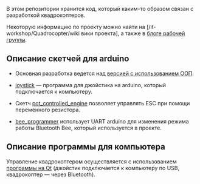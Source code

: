 В этом репозитории хранится код, который каким-то образом связан с разработкой квадрокоптеров.

Некоторую информацию по проекту можно найти на [/it-workshop/Quadrocopter/wiki вики проекта], а также в [http://tech.incraft.ru/category/quadrocopter блоге рабочей группы].

== Описание скетчей для arduino ==
* Основная разработка ведется над [[/it-workshop/Quadrocopter/tree/master/arduino/auto_controlled_engine_set_oop|версией с использованием ООП]].

* [[/it-workshop/Quadrocopter/tree/master/arduino/joystick|joystick]]&nbsp;&mdash; программа для джойстика на arduino, который подключается к компьютеру.

* Скетч [[/it-workshop/Quadrocopter/tree/master/arduino/pot_controlled_engine|pot_controlled_engine]]&nbsp;позволяет управлять ESC при помощи переменного резистора.

* [[/it-workshop/Quadrocopter/tree/master/arduino/bee_programmer|bee_programmer]]&nbsp;использует UART arduino для изменения режима работы Bluetooth Bee, который используется в проекте.

== Описание программы для компьютера ==
Управление квадрокоптером осуществляется с использованием [[/it-workshop/Quadrocopter/tree/master/control/qt|программы на Qt]]&nbsp;(джойстик подключается к компьютеру по USB, квадрокоптер&nbsp;&mdash; через Bluetooth).